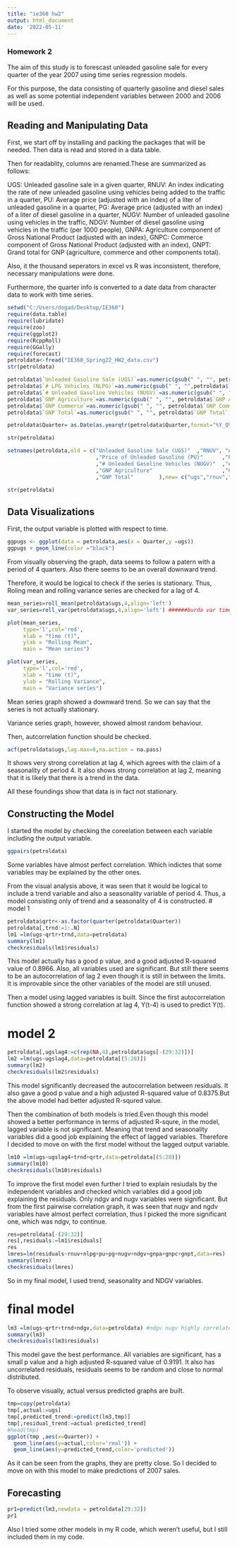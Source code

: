 ---
title: "ie360 hw2"
output: html_document
date: '2022-05-11'
---

### Homework 2

The aim of this study is to forescast unleaded gasoline sale for every quarter of the year 2007 using time series regression models.

For this purpose, the data consisting of quarterly gasoline and diesel sales as well as some potential independent variables between 2000 and 2006 will be used.


## Reading and Manipulating Data

First, we start off by installing and packing the packages that will be needed. Then data is read and stored in a data table. 

Then for readablity, columns are renamed.These are summarized as follows:

UGS: Unleaded gasoline sale in a given quarter,
RNUV: An index indicating the rate of new unleaded gasoline using vehicles being added to the traffic in
a quarter,
PU: Average price (adjusted with an index) of a liter of unleaded gasoline in a quarter,
PG: Average price (adjusted with an index) of a liter of diesel gasoline in a quarter,
NUGV: Number of unleaded gasoline using vehicles in the traffic,
NDGV: Number of diesel gasoline using vehicles in the traffic (per 1000 people),
GNPA: Agriculture component of Gross National Product (adjusted with an index),
GNPC: Commerce component of Gross National Product (adjusted with an index),
GNPT: Grand total for GNP (agriculture, commerce and other components total).

Also, it the thousand seperators in excel vs R was inconsistent, therefore, necessary manipulations were done.

Furthermore, the quarter info is converted to a date data from character data to work with time series.

```{r echo=TRUE, include=TRUE, warning=FALSE, message=FALSE}
setwd("C:/Users/dogad/Desktop/IE360")
require(data.table)
require(lubridate)
require(zoo)
require(ggplot2)
require(RcppRoll)
require(GGally)
require(forecast)
petroldata<-fread("IE360_Spring22_HW2_data.csv")
str(petroldata)

petroldata$`Unleaded Gasoline Sale (UGS)`=as.numeric(gsub(" ", "", petroldata$`Unleaded Gasoline Sale (UGS)`))
petroldata$`# LPG Vehicles (NLPG)`=as.numeric(gsub(" ", "",petroldata$`# LPG Vehicles (NLPG)` ))
petroldata$`# Unleaded Gasoline Vehicles (NUGV)`=as.numeric(gsub(" ", "", petroldata$`# Unleaded Gasoline Vehicles (NUGV)`))
petroldata$`GNP Agriculture`=as.numeric(gsub(" ", "", petroldata$`GNP Agriculture`))
petroldata$`GNP Commerce`=as.numeric(gsub(" ", "", petroldata$`GNP Commerce`))
petroldata$`GNP Total`=as.numeric(gsub(" ", "", petroldata$`GNP Total`))

petroldata$Quarter= as.Date(as.yearqtr(petroldata$Quarter,format="%Y_Q%q"))

str(petroldata)

setnames(petroldata,old = c("Unleaded Gasoline Sale (UGS)"  ,"RNUV", "# LPG Vehicles (NLPG)"               
                            ,"Price of Unleaded Gasoline (PU)"      ,"Price of Diesel Gasoline (PG)"       
                            ,"# Unleaded Gasoline Vehicles (NUGV)"  ,"# of Diesel Gasoline Vehicles (NDGV)"
                            ,"GNP Agriculture"                      ,"GNP Commerce"                        
                            ,"GNP Total"        ),new= c("ugs","rnuv","nlpg","pu","pg","nugv","ndgv","gnpa","gnpc","gnpt"))

str(petroldata)

```

## Data Visualizations

First, the output variable is plotted with respect to time. 
```{r echo=TRUE, include=TRUE, warning=FALSE, message=FALSE}
ggpugs <- ggplot(data = petroldata,aes(x = Quarter,y =ugs))
ggpugs + geom_line(color ="black")

```
From visually observing the graph, data seems to follow a patern with a period of 4 quarters. Also there seems to be an overall downward trend.

Therefore, it would be logical to check if the series is stationary. Thus, Roling mean and rolling variance series are checked for a lag of 4. 


```{r echo=TRUE, include=TRUE, warning=FALSE, message=FALSE}
mean_series=roll_mean(petroldata$ugs,4,align='left')
var_series=roll_var(petroldata$ugs,4,align='left') ######burda var time windiwouna kac diyecegimi bilmioyrum

plot(mean_series,
     type='l',col='red',
     xlab = "time (t)",
     ylab = "Rolling Mean",
     main = "Mean series")

plot(var_series,
     type='l',col='red',
     xlab = "time (t)",
     ylab = "Rolling Variance",
     main = "Variance series")


```

Mean series graph showed a downward trend. So we can say that the series is not actually stationary.

Variance series graph, however, showed almost random behaviour.

Then, autcorrelation function should be checked.

```{r echo=TRUE, include=TRUE, warning=FALSE, message=FALSE}
acf(petroldata$ugs,lag.max=8,na.action = na.pass)
```
It shows very strong correlation at lag 4, which agrees with the claim of a seasonality of period 4.
It also shows strong correlation at lag 2, meaning that it is likely that there is a trend in the data.

All these foundings show that data is in fact not stationary.

## Constructing the Model

I started the model by checking the coreelation between each variable including the output variable.
```{r echo=TRUE, include=TRUE, warning=FALSE, message=FALSE}
ggpairs(petroldata)
```
Some variables have almost perfect correlation. Which indictes that some variables may be explained by the other ones.

From the visual analysis above, it was seen that it would be logical to include a trend variable and also a seasonality variable of period 4. Thus, a model consisting only of trend and a seasonality of 4 is constructed.
# model 1
```{r echo=TRUE, include=TRUE, warning=FALSE, message=FALSE}
petroldata$qrtr<-as.factor(quarter(petroldata$Quarter))
petroldata[,trnd:=1:.N]
lm1 =lm(ugs~qrtr+trnd,data=petroldata)
summary(lm1)
checkresiduals(lm1$residuals)
```
This model actually has a good p value, and a good adjusted R-squared value of 0.8966. Also, all variables used are significant. But still there seems to be an autocorrelation of lag 2 even though it is still in between the limits. It is improvable since the other variables of the model are still unused.

Then a model using lagged variables is built. Since the first autocorrelation function showed a strong correlation at lag 4, Y(t-4) is used to predict Y(t). 

# model 2
```{r echo=TRUE, include=TRUE, warning=FALSE, message=FALSE}
petroldata[,ugslag4:=c(rep(NA,4),petroldata$ugs[-(29:32)])]
lm2 =lm(ugs~ugslag4,data=petroldata[(5:28)])
summary(lm2)
checkresiduals(lm2$residuals)
```
This model significantly decreased the autocorrelation between residuals. It also gave a good p value and a high adjusted R-squared value of 0.8375.But the above model had better adjusted R-squred value. 

Then the combination of both models is tried.Even though this model showed a better performance in terms of adjusted R-squre, in the model, lagged variable is not significant. Meaning that trend and seasonality variables did a good job explaining the effect of lagged variables. Therefore I decided to move on with the first model without the lagged output variable.

```{r echo=FALSE, include=FALSE, warning=FALSE, message=FALSE}
lm10 =lm(ugs~ugslag4+trnd+qrtr,data=petroldata[(5:28)])
summary(lm10)
checkresiduals(lm10$residuals)

```

To improve the first model even further I tried to explain resiudals by the independent variables and checked which variables did a good job explaining the residuals. Only ndgv and nugv variables were significant. But from the first pairwise correlation graph, it was seen that nugv and ngdv variables have almost perfect correlation, thus I picked the more significant one, which was ndgv, to continue.
```{r echo=FALSE, include=FALSE, warning=FALSE, message=FALSE}
res=petroldata[-(29:32)]
res[,residuals:=lm1$residuals]
res
lmres=lm(residuals~rnuv+nlpg+pu+pg+nugv+ndgv+gnpa+gnpc+gnpt,data=res)
summary(lmres)
checkresiduals(lmres)
```
So in my final model, I used trend, seasonality and NDGV variables.

# final model
```{r echo=TRUE, include=TRUE, warning=FALSE, message=FALSE}
lm3 =lm(ugs~qrtr+trnd+ndgv,data=petroldata) #ndgv nugv highly correlated.
summary(lm3)
checkresiduals(lm3$residuals)

```
This model gave the best performance. All variables are significant, has a small p value and a high adjusted R-squared value of 0.9191.
It also has uncorrelated residuals, residuals seems to be random and close to normal distributed. 

To observe visually, actual versus predicted graphs are built.
```{r echo=TRUE, include=TRUE, warning=FALSE, message=FALSE}
tmp=copy(petroldata)
tmp[,actual:=ugs]
tmp[,predicted_trend:=predict(lm3,tmp)]
tmp[,residual_trend:=actual-predicted_trend]
#head(tmp)
ggplot(tmp ,aes(x=Quarter)) +
  geom_line(aes(y=actual,color='real')) + 
  geom_line(aes(y=predicted_trend,color='predicted'))
```
As it can be seen from the graphs, they are pretty close. So I decided to move on with this model to make predictions of 2007 sales.

## Forecasting

```{r echo=TRUE, message=FALSE, warning=FALSE, include=TRUE}
pr1=predict(lm3,newdata = petroldata[29:32])
pr1
```
Also I tried some other models in my R code, which weren't useful, but I still included them in my code.